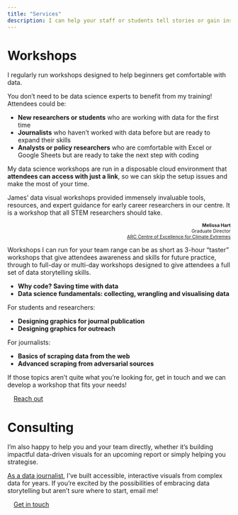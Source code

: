 ```yaml
---
title: "Services"
description: I can help your staff or students tell stories or gain insights with data 
---
```


# Workshops

I regularly run workshops designed to help beginners get comfortable with data. 

You don't need to be data science experts to benefit from my training! Attendees could be:

- **New researchers or students** who are working with data for the first time
- **Journalists** who haven't worked with data before but are ready to expand their skills
- **Analysts or policy researchers** who are comfortable with Excel or Google Sheets but are ready to take the next step with coding

My data science workshops are run in a disposable cloud environment that **attendees can access with just a link**, so we can skip the setup issues and make the most of your time.

::::{.testimonial .column-body-outset}
James’ data visual workshops provided immensely invaluable tools, resources, and expert guidance for early career researchers in our centre. It is a workshop that all STEM researchers should take.

:::{style="font-size: 75%; text-align: end;"}
**Melissa Hart**  
Graduate Director  
[ARC Centre of Excellence for Climate Extremes](https://climateextremes.org)
:::
::::

Workshops I can run for your team range can be as short as 3-hour "taster" workshops that give attendees awareness and skills for future practice, through to full-day or multi-day workshops designed to give attendees a full set of data storytelling skills.

- **Why code? Saving time with data**
- **Data science fundamentals: collecting, wrangling and visualising data**

For students and researchers:

- **Designing graphics for journal publication**
- **Designing graphics for outreach**

For journalists:

- **Basics of scraping data from the web**
- **Advanced scraping from adversarial sources**

If those topics aren't quite what you're looking for, get in touch and we can develop a workshop that fits your needs!

[Reach out](mailto:me@jamesgoldie.dev){.btn .btn-gradient style="width: fit-content; padding-inline: 1em;"}

# Consulting

I'm also happy to help you and your team directly, whether it's building impactful data-driven visuals for an upcoming report or simply helping you strategise.

[As a data journalist](/career), I've built accessible, interactive visuals from complex data for years. If you're excited by the possibilities of embracing data storytelling but aren't sure where to start, email me!

[Get in touch](mailto:me@jamesgoldie.dev){.btn .btn-gradient style="width: fit-content; padding-inline: 1em;"}
